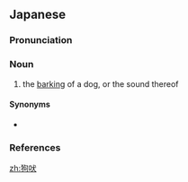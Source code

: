 ==Japanese==
{{ja-kanjitab|く|はい|yomi=o}}

===Pronunciation===
{{ja-pron|yomi=o|くはい|acc=0|acc_ref=DJR}}

===Noun===
{{ja-noun|くはい}}

# the [[barking]] of a dog, or the sound thereof

====Synonyms====
* {{sense|the barking of a dog, or the sound thereof}} {{ja-r|犬吠|けんばい}}

===References===
<references/>

[[zh:狗吠]]